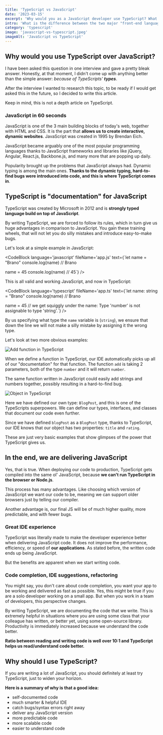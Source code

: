 ```yaml
---
title: 'TypeScript vs JavaScript'
date: '2023-03-15'
excerpt: 'Why would you as a JavaScript developer use TypeScript? What are the advantages? Are there any?'
intro: 'What is the difference between the two major "front-end languages", JavaScript and TypeScript? Why would you use one over the other? Or rather, why would you use TypeScript instead of JavaScript?'
category: 'typescript'
image: 'javascript-vs-typescript.jpeg'
imageAlt: 'JavaScript vs TypeScript'
---
```


## Why would you use TypeScript over JavaScript?

I have been asked this question in one interview and gave a pretty bleak answer. Honestly, at that moment, I didn't come up with anything better than the simple answer: _because of TypeScripts' **types**_.

After the interview I wanted to research this topic, to be ready if I would get asked this in the future, so I decided to write this article.

Keep in mind, this is not a depth article on TypeScript. 

### JavaScript in 60 seconds

JavaScript is one of the 3 main building blocks of today's web, together with HTML and CSS. It is the part that **allows us to create interactive, dynamic websites**. JavaScript was created in 1995 by Brendan Eich.

JavaScript became arguably one of the most popular programming languages thanks to JavaScript frameworks and libraries like jQuery, Angular, React.js, Backbone.js, and many more that are popping up daily.

Popularity brought up the problems that JavaScript always had. Dynamic typing is among the main ones. **Thanks to the dynamic typing, hard-to-find bugs were introduced into code, and this is where TypeScript comes in**.

## TypeScript is "documentation" for JavaScript

TypeScript was created by Microsoft in 2012 and is **strongly typed language build on top of JavaScript**. 

By writing TypeScript, we are forced to follow its rules, which in turn give us huge advantages in comparison to JavaScript. You gain these training wheels, that will not let you do silly mistakes and introduce easy-to-make bugs.

Let's look at a simple example in JavaScript: 

<CodeBlock language='javascript' fileName='app.js' text={`let name = "Brano"
console.log(name) // Brano

name = 45
console.log(name) // 45`} />

This is all valid and working JavaScript, and now in TypeScript:

<CodeBlock language='typescript' fileName='app.ts' text={`let name: string = "Brano"
console.log(name) // Brano

name = 45 // we get squiggly under the name: Type 'number' is not assignable to type 'string'.`} />

By us specifying what type the `name` variable is (`string`), we ensure that down the line we will not make a silly mistake by assigning it the wrong type.

Let's look at two more obvious examples:

![Add function in TypeScript](/images/articles/javascript-vs-typescript/add-function-in-typescript.png 'Add function in TypeScript')

When we define a function in TypeScript, our IDE automatically picks up all of our "documentation" for that function. The function `add` is taking 2 parameters, both of the type `number` and it will return `number`. 

The same function written in JavaScript could easily add strings and numbers together, possibly resulting in a hard-to-find bug.

![Object in TypeScript](/images/articles/javascript-vs-typescript/object-in-typescript.png 'Object in TypeScript')

Here we have defined our own type: `BlogPost`, and this is one of the TypeScripts superpowers. We can define our types, interfaces, and classes that document our code even further.

Since we have defined `blogPost` as a `BlogPost` type, thanks to TypeScript, our IDE knows that our object has two properties: `title` and `rating`.

These are just very basic examples that show glimpses of the power that TypeScript gives us.

## In the end, we are delivering JavaScript

Yes, that is true. When deploying our code to production, TypeScript gets compiled into the same ol' JavaScript, because **we can't run TypeScript in the browser or Node.js**.

This process has many advantages. Like choosing which version of JavaScript we want our code to be, meaning we can support older browsers just by telling our compiler. 

Another advantage is, our final JS will be of much higher quality, more predictable, and with fewer bugs. 

### Great IDE experience

TypeScript was literally made to make the developer experience better when delivering JavaScript code. It does not improve the performance, efficiency, or speed of **our applications**. As stated before, the written code ends up being JavaScript.

But the benefits are apparent when we start writing code.

### Code completion, IDE suggestions, refactoring

You might say, you don't care about code completion, you want your app to be working and delivered as fast as possible. Yes, this might be true if you are a solo developer working on a small app. But when you work in a team of developers, this perspective changes. 

By writing TypeScript, we are documenting the code that we write. This is extremely helpful in situations where you are using some class that your colleague has written, or better yet, using some open-source library. Productivity is immediately increased because we understand the code better.

**Ratio between reading and writing code is well over 10:1 and TypeScript helps us read/understand code better.**

## Why should I use TypeScript?

If you are writing a lot of JavaScript, you should definitely at least try TypeScript, just to widen your horizon. 

**Here is a summary of why is that a good idea:**

- self-documented code
- much smarter & helpful IDE
- catch bugs/syntax errors right away
- deliver any JavaScript version
- more predictable code
- more scalable code
- easier to understand code